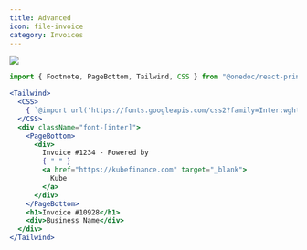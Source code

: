 ```yaml
---
title: Advanced
icon: file-invoice
category: Invoices
---
```


<Frame type="glass"><img src="../../images/previews/ui-templates-invoice-2-5fe2f0d5/document.1.jpg" style={{ maxHeight: '600px', borderRadius: "0.25rem", overflow: "hidden" }} /></Frame>

```jsx
import { Footnote, PageBottom, Tailwind, CSS } from "@onedoc/react-print";

<Tailwind>
  <CSS>
    { `@import url('https://fonts.googleapis.com/css2?family=Inter:wght@400;700&display=swap');` }
  </CSS>
  <div className="font-[inter]">
    <PageBottom>
      <div>
        Invoice #1234 - Powered by
        { " " }
        <a href="https://kubefinance.com" target="_blank">
          Kube
        </a>
      </div>
    </PageBottom>
    <h1>Invoice #10928</h1>
    <div>Business Name</div>
  </div>
</Tailwind>

```

